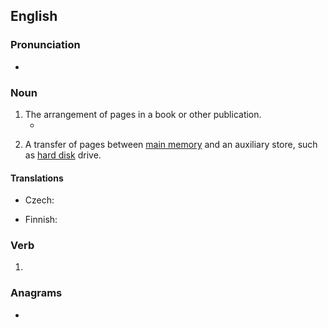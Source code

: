 ==English==
{{wikipedia}}

===Pronunciation===
* {{IPA|en|/ˈpeɪdʒɪŋ/}}

===Noun===
{{en-noun|~}}

# The arrangement of pages in a book or other publication.
#* {{quote-book|en|year=2013|author=Joint Steering Committee|title=RDA: Resource Description and Access: 2013 Revision|passage=Record the total number of pages, leaves, or columns (excluding those that are blank or contain advertising or other inessential matter) followed by ''in various '''pagings''''', ''in various foliations'', or ''in various numberings'', as appropriate.}}
# {{lb|en|computing}} A transfer of pages between [[main memory]] and an auxiliary store, such as [[hard disk]] drive.

====Translations====
{{trans-top|transfer of pages}}
* Czech: {{t|cs|stránkování|n}}
{{trans-mid}}
* Finnish: {{t|fi|sivutus}}
{{trans-bottom}}

===Verb===
{{head|en|verb form}}

# {{present participle of|en|page|nocat=1}}

===Anagrams===
* {{anagrams|en|a=agginp|gaping}}
